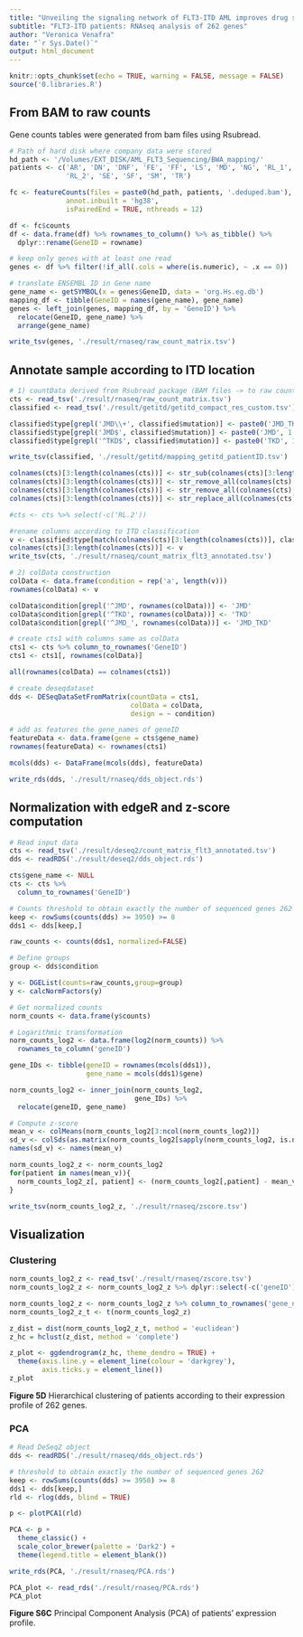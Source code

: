 ```yaml
---
title: "Unveiling the signaling network of FLT3-ITD AML improves drug sensitivity prediction"
subtitle: "FLT3-ITD patients: RNAseq analysis of 262 genes"
author: "Veronica Venafra"
date: "`r Sys.Date()`"
output: html_document
---
```


```r
knitr::opts_chunk$set(echo = TRUE, warning = FALSE, message = FALSE)
source('0.libraries.R')
```

## From BAM to raw counts
Gene counts tables were generated from bam files using Rsubread. 
```r

# Path of hard disk where company data were stored
hd_path <- '/Volumes/EXT_DISK/AML_FLT3_Sequencing/BWA_mapping/'
patients <- c('AR', 'DN', 'DNF', 'FE', 'FF', 'LS', 'MD', 'NG', 'RL_1',
              'RL_2', 'SE', 'SF', 'SM', 'TR')

fc <- featureCounts(files = paste0(hd_path, patients, '.deduped.bam'),
              annot.inbuilt = 'hg38', 
              isPairedEnd = TRUE, nthreads = 12)

df <- fc$counts
df <- data.frame(df) %>% rownames_to_column() %>% as_tibble() %>% 
  dplyr::rename(GeneID = rowname)

# keep only genes with at least one read
genes <- df %>% filter(!if_all(.cols = where(is.numeric), ~ .x == 0))

# translate ENSEMBL ID in Gene name
gene_name <- getSYMBOL(x = genes$GeneID, data = 'org.Hs.eg.db')
mapping_df <- tibble(GeneID = names(gene_name), gene_name)
genes <- left_join(genes, mapping_df, by = 'GeneID') %>% 
  relocate(GeneID, gene_name) %>%
  arrange(gene_name)

write_tsv(genes, './result/rnaseq/raw_count_matrix.tsv')
```

## Annotate sample according to ITD location

```r

# 1) countData derived from Rsubread package (BAM files -> to raw counts)
cts <- read_tsv('./result/rnaseq/raw_count_matrix.tsv')
classified <- read_tsv('./result/getitd/getitd_compact_res_custom.tsv')

classified$type[grepl('JMD\\+', classified$mutation)] <- paste0('JMD_TKD', 1:sum(grepl('JMD\\+', classified$mutation)))
classified$type[grepl('JMD$', classified$mutation)] <- paste0('JMD', 1:sum(grepl('JMD$', classified$mutation)))
classified$type[grepl('^TKD$', classified$mutation)] <- paste0('TKD', 1:sum(grepl('^TKD$', classified$mutation)))

write_tsv(classified, './result/getitd/mapping_getitd_patientID.tsv')

colnames(cts)[3:length(colnames(cts))] <- str_sub(colnames(cts)[3:length(colnames(cts))], 1,4)
colnames(cts)[3:length(colnames(cts))] <- str_remove_all(colnames(cts)[3:length(colnames(cts))], '.d')
colnames(cts)[3:length(colnames(cts))] <- str_remove_all(colnames(cts)[3:length(colnames(cts))], '\\.')
colnames(cts)[3:length(colnames(cts))] <- str_replace_all(colnames(cts)[3:length(colnames(cts))], '_', '.')

#cts <- cts %>% select(-c('RL.2'))

#rename columns according to ITD classification
v <- classified$type[match(colnames(cts)[3:length(colnames(cts))], classified$sample)]
colnames(cts)[3:length(colnames(cts))] <- v
write_tsv(cts, './result/rnaseq/count_matrix_flt3_annotated.tsv')

# 2) colData construction
colData <- data.frame(condition = rep('a', length(v)))
rownames(colData) <- v

colData$condition[grepl('^JMD', rownames(colData))] <- 'JMD'
colData$condition[grepl('^TKD', rownames(colData))] <- 'TKD'
colData$condition[grepl('^JMD_', rownames(colData))] <- 'JMD_TKD'

# create cts1 with columns same as colData
cts1 <- cts %>% column_to_rownames('GeneID') 
cts1 <- cts1[, rownames(colData)]

all(rownames(colData) == colnames(cts1))

# create deseqdataset
dds <- DESeqDataSetFromMatrix(countData = cts1,
                              colData = colData,
                              design = ~ condition)

# add as features the gene_names of geneID
featureData <- data.frame(gene = cts$gene_name)
rownames(featureData) <- rownames(cts1)

mcols(dds) <- DataFrame(mcols(dds), featureData)

write_rds(dds, './result/rnaseq/dds_object.rds')
```

## Normalization with edgeR and z-score computation

```r

# Read input data
cts <- read_tsv('./result/deseq2/count_matrix_flt3_annotated.tsv')
dds <- readRDS('./result/deseq2/dds_object.rds')

cts$gene_name <- NULL
cts <- cts %>% 
  column_to_rownames('GeneID')

# Counts threshold to obtain exactly the number of sequenced genes 262
keep <- rowSums(counts(dds) >= 3950) >= 8
dds1 <- dds[keep,]

raw_counts <- counts(dds1, normalized=FALSE)

# Define groups
group <- dds$condition

y <- DGEList(counts=raw_counts,group=group)
y <- calcNormFactors(y)

# Get normalized counts
norm_counts <- data.frame(y$counts)

# Logarithmic transformation
norm_counts_log2 <- data.frame(log2(norm_counts)) %>% 
  rownames_to_column('geneID')

gene_IDs <- tibble(geneID = rownames(mcols(dds1)), 
                   gene_name = mcols(dds1)$gene)

norm_counts_log2 <- inner_join(norm_counts_log2, 
                               gene_IDs) %>% 
  relocate(geneID, gene_name)

# Compute z-score
mean_v <- colMeans(norm_counts_log2[3:ncol(norm_counts_log2)])
sd_v <- colSds(as.matrix(norm_counts_log2[sapply(norm_counts_log2, is.numeric)]))
names(sd_v) <- names(mean_v)

norm_counts_log2_z <- norm_counts_log2
for(patient in names(mean_v)){
  norm_counts_log2_z[, patient] <- (norm_counts_log2[,patient] - mean_v[patient])/sd_v[patient] 
}

write_tsv(norm_counts_log2_z, './result/rnaseq/zscore.tsv')
```

## Visualization

### Clustering 

```r

norm_counts_log2_z <- read_tsv('./result/rnaseq/zscore.tsv') 
norm_counts_log2_z <- norm_counts_log2_z %>% dplyr::select(-c('geneID'))

norm_counts_log2_z <- norm_counts_log2_z %>% column_to_rownames('gene_name')
norm_counts_log2_z_t <- t(norm_counts_log2_z)

z_dist = dist(norm_counts_log2_z_t, method = 'euclidean')
z_hc = hclust(z_dist, method = 'complete')

z_plot <- ggdendrogram(z_hc, theme_dendro = TRUE) +
  theme(axis.line.y = element_line(colour = 'darkgrey'),
        axis.ticks.y = element_line()) 
z_plot
```

**Figure 5D** Hierarchical clustering of patients according to their expression profile of 262 genes.

### PCA

```r

# Read DeSeq2 object
dds <- readRDS('./result/rnaseq/dds_object.rds')

# threshold to obtain exactly the number of sequenced genes 262
keep <- rowSums(counts(dds) >= 3950) >= 8
dds1 <- dds[keep,]
rld <- rlog(dds, blind = TRUE)

p <- plotPCA1(rld)

PCA <- p +
  theme_classic() +
  scale_color_brewer(palette = 'Dark2') +
  theme(legend.title = element_blank())

write_rds(PCA, './result/rnaseq/PCA.rds')
```

```r
PCA_plot <- read_rds('./result/rnaseq/PCA.rds')
PCA_plot
```

**Figure S6C** Principal Component Analysis (PCA) of patients’ expression profile.


